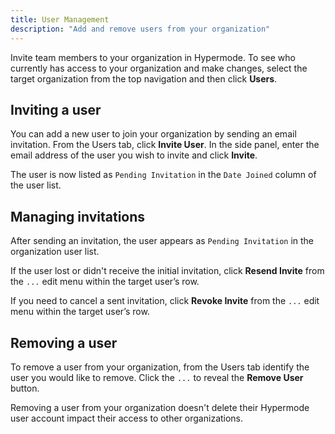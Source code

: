 ```yaml
---
title: User Management
description: "Add and remove users from your organization"
---
```


Invite team members to your organization in Hypermode. To see who currently has
access to your organization and make changes, select the target organization
from the top navigation and then click **Users**.

## Inviting a user

You can add a new user to join your organization by sending an email invitation.
From the Users tab, click **Invite User**. In the side panel, enter the email
address of the user you wish to invite and click **Invite**.

The user is now listed as `Pending Invitation` in the `Date Joined` column of
the user list.

## Managing invitations

After sending an invitation, the user appears as `Pending Invitation` in the
organization user list.

If the user lost or didn't receive the initial invitation, click **Resend
Invite** from the `...` edit menu within the target user’s row.

If you need to cancel a sent invitation, click **Revoke Invite** from the `...`
edit menu within the target user’s row.

## Removing a user

To remove a user from your organization, from the Users tab identify the user
you would like to remove. Click the `...` to reveal the **Remove User** button.

Removing a user from your organization doesn't delete their Hypermode user
account impact their access to other organizations.
